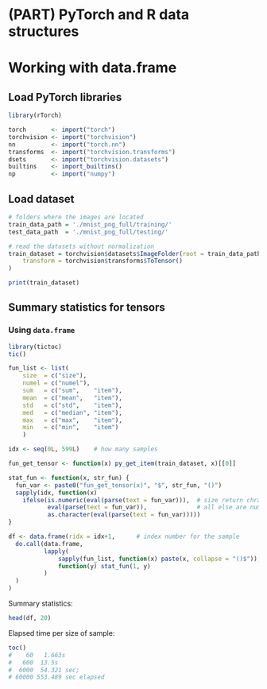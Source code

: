 # (PART) PyTorch and R data structures {-}

# Working with data.frame

## Load PyTorch libraries

```r
library(rTorch)

torch       <- import("torch")
torchvision <- import("torchvision")
nn          <- import("torch.nn")
transforms  <- import("torchvision.transforms")
dsets       <- import("torchvision.datasets")
builtins    <- import_builtins()
np          <- import("numpy")
```

## Load dataset

```r
# folders where the images are located
train_data_path = './mnist_png_full/training/'
test_data_path  = './mnist_png_full/testing/'
```


```r
# read the datasets without normalization
train_dataset = torchvision$datasets$ImageFolder(root = train_data_path, 
    transform = torchvision$transforms$ToTensor()
)

print(train_dataset)
```


## Summary statistics for tensors

### Using `data.frame`

```r
library(tictoc)
tic()

fun_list <- list(
    size  = c("size"),
    numel = c("numel"),
    sum   = c("sum",    "item"),
    mean  = c("mean",   "item"),
    std   = c("std",    "item"),
    med   = c("median", "item"),
    max   = c("max",    "item"),
    min   = c("min",    "item")
    )

idx <- seq(0L, 599L)    # how many samples

fun_get_tensor <- function(x) py_get_item(train_dataset, x)[[0]]

stat_fun <- function(x, str_fun) {
  fun_var <- paste0("fun_get_tensor(x)", "$", str_fun, "()")
  sapply(idx, function(x) 
    ifelse(is.numeric(eval(parse(text = fun_var))),  # size return chracater
           eval(parse(text = fun_var)),              # all else are numeric
           as.character(eval(parse(text = fun_var)))))
}  

df <- data.frame(ridx = idx+1,      # index number for the sample
  do.call(data.frame, 
          lapply(
              sapply(fun_list, function(x) paste(x, collapse = "()$")), 
              function(y) stat_fun(1, y)
          )
  )
)
```

Summary statistics:
```r
head(df, 20)
```

Elapsed time per size of sample:
```r
toc()
#    60   1.663s
#   600  13.5s
#  6000  54.321 sec;
# 60000 553.489 sec elapsed
```



